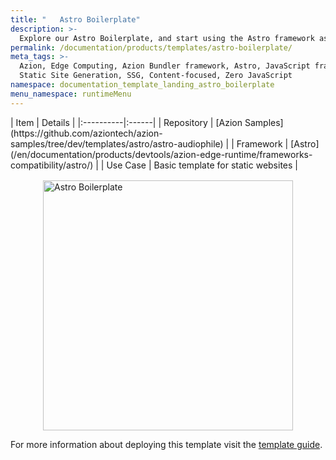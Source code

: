 ```yaml
---
title: "   Astro Boilerplate"
description: >-
  Explore our Astro Boilerplate, and start using the Astro framework as quickly as possible.
permalink: /documentation/products/templates/astro-boilerplate/
meta_tags: >-
  Azion, Edge Computing, Azion Bundler framework, Astro, JavaScript frameworks,
  Static Site Generation, SSG, Content-focused, Zero JavaScript
namespace: documentation_template_landing_astro_boilerplate
menu_namespace: runtimeMenu
---
```



<div class="[&_.flex.flex-col]:!gap-4 [&_.flex.flex-col]:md:!gap-8 [&_.flex.flex-col]:2xl:!gap-16">
  <SectionBasicContent
    titleTag="h2"
    description="The Astro boilerplate provides a solid foundation for building fast, modern websites with minimal configuration. Designed to kickstart your next project, this starter comes pre-configured with best practices for performance and flexibility."
    buttons={[
      { label: "Deploy template", link: "https://console.azion.com/create/astro/astro-boilerplate", outlined: false, icon: "ai ai-azion", iconPos: "left" },
      { label: "View demo", link: "https://oyemorqnmj.map.azionedge.net/", severity: "secondary", target:"_blank" }
    ]}
  />
</div>

<div style="display: flex; gap: 1rem; align-items: center; flex-direction: row; flex-wrap: wrap;">
  <div style="flex: 1; min-width: 300px;">
    | Item | Details |
    |:----------|:------|
    | Repository | [Azion Samples](https://github.com/aziontech/azion-samples/tree/dev/templates/astro/astro-audiophile) |
    | Framework | [Astro](/en/documentation/products/devtools/azion-edge-runtime/frameworks-compatibility/astro/) |
    | Use Case | Basic template for static websites |
  </div>
  <div style="display: flex; justify-content: center; align-items: center; flex: 1; min-width: 300px;">
    <img src="/assets/docs/images/uploads/template-showcase/astro/astro-boilerplate.png" width="400" alt="Astro Boilerplate" style="max-width: 100%; height: auto;" />
  </div>
</div>

For more information about deploying this template visit the [template guide](/en/documentation/products/guides/astro-boilerplate/).
